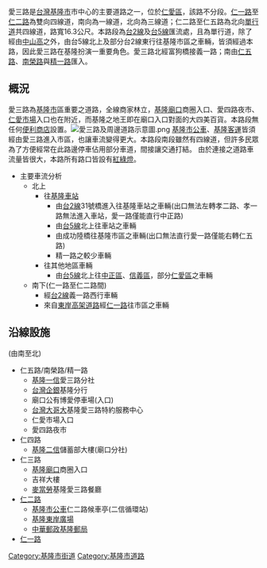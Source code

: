 {{unreferenced|time=2012-07-16T01:22:12+00:00}}
愛三路是[[台灣|台灣]][[基隆市|基隆市]]市中心的主要道路之一，位於[[仁愛區|仁愛區]]，該路不分段。[[仁一路|仁一路]]至[[仁二路|仁二路]]為雙向四線道，南向為一線道，北向為三線道；仁二路至仁五路為北向[[單行道|單行道]]共四線道，路寬16.3公尺。本路段為[[台2線|台2線]]及[[台5線|台5線]]匯流處，且為單行道，除了經由[[中山高|中山高]]之外，由台5線北上及部分台2線東行往基隆市區之車輛，皆須經過本路，因此愛三路在基隆扮演一重要角色。愛三路北經富狗橋接義一路；南由[[仁五路|仁五路]]、[[南榮路|南榮路]]與[[精一路|精一路]]匯入。

== 概況 ==
愛三路為[[基隆市|基隆市]]區重要之道路，全線商家林立，[[基隆廟口|基隆廟口]]商圈入口、愛四路夜市、[[仁愛市場|仁愛市場]]入口也在附近，而基隆之地王即在廟口入口對面的大四美百貨。本路段無任何[[便利商店|便利商店]]設置。[[File:愛三路及周邊道路示意圖.png|thumb]]
[[基隆市公車|基隆市公車]]、[[基隆客運|基隆客運]]皆須經由愛三路進入市區，也讓車流變得更大。本路段南段雖然有四線道，但許多民眾為了方便經常在此路邊停車佔用部分車道，間接讓交通打結。
由於連接之道路車流量皆很大，本路所有路口皆設有[[紅綠燈|紅綠燈]]。

*主要車流分析
**北上
***往[[基隆車站|基隆車站]]
****由[[台2線|台2線]]31號橋進入往基隆車站之車輛(出口無法左轉孝二路、孝一路無法進入車站，愛一路僅能直行中正路)
****由[[台5線|台5線]]北上往車站之車輛
****由成功陸橋往基隆市區之車輛(出口無法直行愛一路僅能右轉仁五路)
****精一路之較少車輛
***往其他地區車輛
****由[[台5線|台5線]]北上往[[中正區_(基隆市)|中正區]]、[[信義區_(基隆市)|信義區]]，部分[[仁愛區|仁愛區]]之車輛
**南下(仁一路至仁二路間)
***經[[台2線|台2線]]義一路西行車輛
***來自[[東岸高架道路|東岸高架道路]]經[[仁一路|仁一路]]往市區之車輛

== 沿線設施 ==
(由南至北)
*仁五路/南榮路/精一路
**[[基隆一信|基隆一信]]愛三路分社
**[[台灣企銀|台灣企銀]]基隆分行
**廟口公有博愛停車場(入口)
**[[台灣大哥大|台灣大哥大]]基隆愛三路特約服務中心
**仁愛市場入口
**愛四路夜市
*仁四路
**[[基隆二信|基隆二信]]儲蓄部大樓(廟口分社)
*仁三路
**[[基隆廟口|基隆廟口]]商圈入口
**吉祥大樓
**[[麥當勞|麥當勞]]基隆愛三路餐廳
*[[仁二路|仁二路]]
**[[基隆市公車|基隆市公車]]仁二路候車亭(二信循環站)
**[[基隆東岸廣場|基隆東岸廣場]]
**[[中華郵政|中華郵政]][[基隆郵局|基隆郵局]]
*[[仁一路|仁一路]]

{{基隆市公路網}}

[[Category:基隆市街道|Category:基隆市街道]]
[[Category:基隆市道路|Category:基隆市道路]]